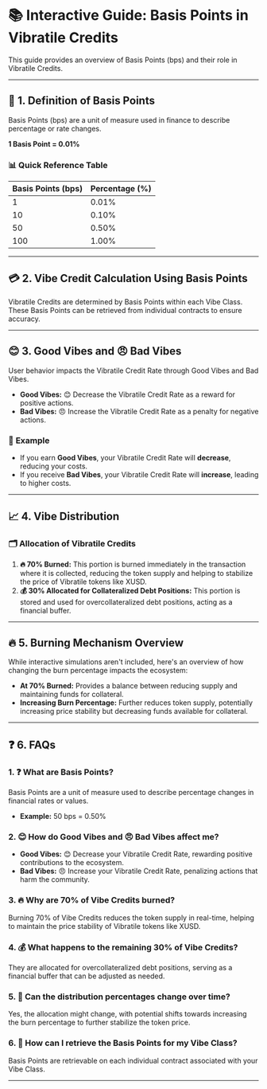 # 📚 **Interactive Guide: Basis Points in Vibratile Credits**

This guide provides an overview of Basis Points (bps) and their role in Vibratile Credits.

---

## 📏 **1. Definition of Basis Points**

Basis Points (bps) are a unit of measure used in finance to describe percentage or rate changes.

**1 Basis Point = 0.01%**

### 📊 **Quick Reference Table**

| Basis Points (bps) | Percentage (%) |
|--------------------|----------------|
| 1                  | 0.01%          |
| 10                 | 0.10%          |
| 50                 | 0.50%          |
| 100                | 1.00%          |

---

## 💳 **2. Vibe Credit Calculation Using Basis Points**

Vibratile Credits are determined by Basis Points within each Vibe Class. These Basis Points can be retrieved from individual contracts to ensure accuracy.

---

## 😊 **3. Good Vibes and 😠 Bad Vibes**

User behavior impacts the Vibratile Credit Rate through Good Vibes and Bad Vibes.

- **Good Vibes:** 😊 Decrease the Vibratile Credit Rate as a reward for positive actions.
- **Bad Vibes:** 😠 Increase the Vibratile Credit Rate as a penalty for negative actions.

### 🔄 **Example**

- If you earn **Good Vibes**, your Vibratile Credit Rate will **decrease**, reducing your costs.
- If you receive **Bad Vibes**, your Vibratile Credit Rate will **increase**, leading to higher costs.

---

## 📈 **4. Vibe Distribution**

### 🗂️ **Allocation of Vibratile Credits**

1. **🔥 70% Burned:** This portion is burned immediately in the transaction where it is collected, reducing the token supply and helping to stabilize the price of Vibratile tokens like XUSD.
2. **💰 30% Allocated for Collateralized Debt Positions:** This portion is stored and used for overcollateralized debt positions, acting as a financial buffer.

---

## 🔥 **5. Burning Mechanism Overview**

While interactive simulations aren't included, here's an overview of how changing the burn percentage impacts the ecosystem:

- **At 70% Burned:** Provides a balance between reducing supply and maintaining funds for collateral.
- **Increasing Burn Percentage:** Further reduces token supply, potentially increasing price stability but decreasing funds available for collateral.

---

## ❓ **6. FAQs**

### 1. ❓ What are Basis Points?

Basis Points are a unit of measure used to describe percentage changes in financial rates or values.

- **Example:** 50 bps = 0.50%

### 2. 😊 How do Good Vibes and 😠 Bad Vibes affect me?

- **Good Vibes:** 😊 Decrease your Vibratile Credit Rate, rewarding positive contributions to the ecosystem.
- **Bad Vibes:** 😠 Increase your Vibratile Credit Rate, penalizing actions that harm the community.

### 3. 🔥 Why are 70% of Vibe Credits burned?

Burning 70% of Vibe Credits reduces the token supply in real-time, helping to maintain the price stability of Vibratile tokens like XUSD.

### 4. 💰 What happens to the remaining 30% of Vibe Credits?

They are allocated for overcollateralized debt positions, serving as a financial buffer that can be adjusted as needed.

### 5. 🔄 Can the distribution percentages change over time?

Yes, the allocation might change, with potential shifts towards increasing the burn percentage to further stabilize the token price.

### 6. 📄 How can I retrieve the Basis Points for my Vibe Class?

Basis Points are retrievable on each individual contract associated with your Vibe Class.

---


